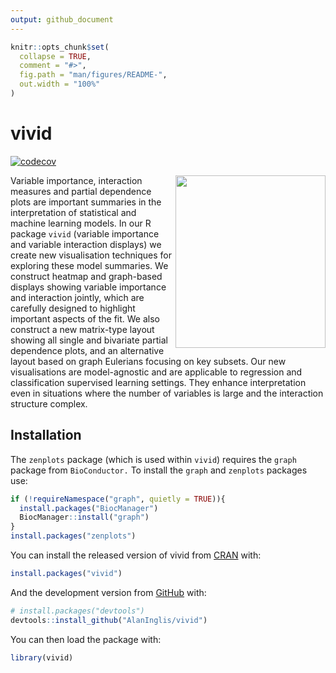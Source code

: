 ```yaml
---
output: github_document
---
```


<!-- README.md is generated from README.Rmd. Please edit that file -->

```r
knitr::opts_chunk$set(
  collapse = TRUE,
  comment = "#>",
  fig.path = "man/figures/README-",
  out.width = "100%"
)
```

# vivid

<!-- badges: start -->
[![codecov](https://codecov.io/gh/AlanInglis/vivid/branch/master/graph/badge.svg?token=IJTT3ZW1RP)](https://app.codecov.io/gh/AlanInglis/vivid)

<img src="https://github.com/AlanInglis/vivid/blob/master/badge/vividLogoNew.png" width="240" height="276" align="right" />
<!-- badges: end -->

Variable importance, interaction measures and partial dependence plots are important summaries in the interpretation of statistical and machine learning models. In our R package `vivid` (variable importance and variable interaction displays) we create new visualisation techniques for exploring these model summaries. We construct heatmap and graph-based displays showing variable importance and interaction jointly, which are carefully designed to highlight important aspects of the fit. We also construct a new matrix-type layout showing all single and bivariate partial dependence plots, and an alternative layout based on graph Eulerians focusing on key subsets. Our new visualisations are model-agnostic and are applicable to regression and classification supervised learning settings. They enhance interpretation even in situations where the number of variables is large and the interaction structure complex.


## Installation

The `zenplots` package (which is used within `vivid`) requires the `graph` package from `BioConductor.` To install the `graph` and `zenplots` packages use:
``` r
if (!requireNamespace("graph", quietly = TRUE)){
  install.packages("BiocManager")
  BiocManager::install("graph")
}
install.packages("zenplots")
```

You can install the released version of vivid from [CRAN](https://CRAN.R-project.org) with:

``` r
install.packages("vivid")
```

And the development version from [GitHub](https://github.com/AlanInglis/vivid) with:

``` r
# install.packages("devtools")
devtools::install_github("AlanInglis/vivid")
```

You can then load the package with:
``` r
library(vivid)
```


